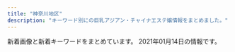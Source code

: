 ```yaml
---
title: "神奈川地区"
description: "キーワード別にの巨乳アジアン・チャイナエステ嬢情報をまとめました。"
---
```


新着画像と新着キーワードをまとめています。
2021年01月14日の情報です。

<DmmAffiliateIns />
<KeywordTable
  shops={
    [
    {
        "img_links": [
            "http://civebt.xyz/uploads/201102/1-201102130FY09.png",
            "http://civebt.xyz/uploads/180620/1-1P62010193X63.jpg",
            "http://civebt.xyz/uploads/201103/1-201103091150648.jpg",
            "http://civebt.xyz/templets/default/picture/news.jpg",
            "http://civebt.xyz/uploads/201103/1-201103091122a3.jpg",
            "http://civebt.xyz/uploads/201103/1-201103143450506.jpg",
            "http://civebt.xyz/templets/default/picture/interior_t.jpg",
            "http://civebt.xyz/templets/default/picture/head.jpg",
            "http://civebt.xyz/uploads/201103/1-201103091136248.jpg",
            "http://civebt.xyz/uploads/201102/1-2011021306404K.png",
            "http://civebt.xyz/templets/default/picture/staff_t.jpg",
            "http://civebt.xyz/uploads/180620/1-1P62010154K00.png",
            "http://civebt.xyz/templets/default/picture/rec1.png"
        ],
        "name": "\u9b54\u6cd5\u306e\u5973\u738b",
        "keywords": {
            "E": 8,
            "G": 4
        },
        "url": "http://civebt.xyz/",
        "station": "\u6e58\u5357\u53f0\u99c5\u897f\u53e3"
    },
    {
        "name": "\u30e1\u30a4\u30c9",
        "station": "JR\u6771\u6238\u585a\u99c5\u6771\u53e3",
        "img_links": [
            "http://meido.est888.com/css/staff/staff004.jpg",
            "http://meido.est888.com/css/tel.png",
            "http://meido.est888.com/css/nav/nav-004.jpg",
            "http://meido.est888.com/css/nav/nav-005.jpg",
            "http://meido.est888.com/css/staff/staff007.jpg",
            "http://meido.est888.com/css/staff/staff001.jpg",
            "http://meido.est888.com/css/staff/staff005.jpg",
            "http://meido.est888.com/css/nav/nav-002.jpg",
            "http://meido.est888.com/css/top-left01.jpg",
            "http://meido.est888.com/css/staff/staff003.jpg",
            "http://meido.est888.com/css/top02.jpg",
            "http://meido.est888.com/css/nav/nav-001.jpg",
            "http://meido.est888.com/css/staff/staff0008.jpg",
            "http://meido.est888.com/css/top-left02.jpg",
            "http://meido.est888.com/css/staff/staff002.jpg",
            "http://meido.est888.com/css/nav/nav-003.jpg",
            "http://meido.est888.com/css/osusume25.jpg",
            "http://meido.est888.com/css/staff/staff0006.jpg",
            "http://meido.est888.com/css/nav/nav-006.jpg"
        ],
        "url": "http://meido.est888.com/",
        "keywords": {
            "E": 2,
            "D": 6,
            "92": 2,
            "87": 1,
            "89": 5
        }
    },
    {
        "station": "JR\u5e73\u585a\u99c5\u5317\u53e3",
        "url": "http://www.bestlove.iesjp.com/",
        "img_links": [
            "http://www.bestlove.iesjp.com/files/005.jpg",
            "http://www.bestlove.iesjp.com/files/001-02.jpg",
            "http://www.bestlove.iesjp.com/files/001-03.jpg",
            "http://www.bestlove.iesjp.com/files/002-03.jpg",
            "http://www.bestlove.iesjp.com/files/004.jpg",
            "http://www.bestlove.iesjp.com/files/002.jpg",
            "http://www.bestlove.iesjp.com/files/004-03.jpg",
            "http://www.bestlove.iesjp.com/images/mobile.jpg",
            "http://www.bestlove.iesjp.com/files/003-03.jpg",
            "http://www.bestlove.iesjp.com/files/002-02.jpg",
            "http://www.bestlove.iesjp.com/files/001.jpg",
            "http://www.bestlove.iesjp.com/images/line.png",
            "http://www.bestlove.iesjp.com/files/004-02.jpg",
            "http://www.bestlove.iesjp.com/files/005-02.jpg",
            "http://www.bestlove.iesjp.com/files/005-03.jpg",
            "http://www.bestlove.iesjp.com/files/003-02.jpg",
            "http://www.bestlove.iesjp.com/images/r3.jpg",
            "http://www.bestlove.iesjp.com/files/003.jpg"
        ],
        "name": "Best Love \uff5e\u30d9\u30b9\u30c8\u30e9\u30d6\uff5e",
        "keywords": {
            "87": 8,
            "D": 4,
            "85": 4,
            "C": 21
        }
    },
    {
        "url": "http://hiratsuka-est.com/",
        "img_links": [
            "http://hiratsuka-est.com/images/g2.jpg",
            "http://hiratsuka-est.com/images/g0.jpg",
            "http://hiratsuka-est.com/images/ll1.jpg",
            "http://hiratsuka-est.com/images/rr1.jpg",
            "http://hiratsuka-est.com/images/top.jpg",
            "http://hiratsuka-est.com/images/g1.jpg",
            "http://hiratsuka-est.com/images/r4.jpg",
            "http://hiratsuka-est.com/images/right.jpg",
            "http://hiratsuka-est.com/images/tel.jpg",
            "http://hiratsuka-est.com/images/new1.jpg",
            "http://hiratsuka-est.com/images/r3.jpg",
            "http://hiratsuka-est.com/images/r8.jpg",
            "http://hiratsuka-est.com/images/g7.jpg",
            "http://hiratsuka-est.com/images/banna1.jpg",
            "http://hiratsuka-est.com/images/zi-link.png",
            "http://hiratsuka-est.com/images/r6.jpg",
            "http://hiratsuka-est.com/images/banna2.jpg",
            "http://hiratsuka-est.com/images/left.jpg",
            "http://hiratsuka-est.com/images/chc.jpg",
            "http://hiratsuka-est.com/images/mi.jpg",
            "http://hiratsuka-est.com/images/zi-staff.png",
            "http://hiratsuka-est.com/images/tiao2.jpg",
            "http://hiratsuka-est.com/images/g3.jpg",
            "http://hiratsuka-est.com/images/r5.jpg",
            "http://hiratsuka-est.com/images/banna.jpg",
            "http://hiratsuka-est.com/images/zi-faq.png",
            "http://hiratsuka-est.com/images/r1.jpg",
            "http://hiratsuka-est.com/images/g4.jpg",
            "http://hiratsuka-est.com/images/r7.jpg",
            "http://hiratsuka-est.com/images/r9.jpg"
        ],
        "keywords": {},
        "name": "\u3055\u308f\u3084\u304b",
        "station": "JR\u5e73\u585a\u99c5\u5317\u53e3"
    },
    {
        "keywords": {
            "E": 3,
            "86": 5,
            "D": 2
        },
        "url": "http://massage-relax.tokyo/",
        "station": "\u4e0a\u6c38\u8c37\u99c5",
        "name": "\u7f8e\u5eb5 -\u30d3\u30a2\u30f3-",
        "img_links": [
            "http://massage-relax.tokyo/images/nav-006.png",
            "http://massage-relax.tokyo/images/cg04.jpg",
            "http://massage-relax.tokyo/images/tel.png",
            "http://massage-relax.tokyo/images/nav-005.png",
            "http://massage-relax.tokyo/images/nav-002.png",
            "http://massage-relax.tokyo/images/nav-004.png",
            "http://massage-relax.tokyo/images/cg03.jpg",
            "http://massage-relax.tokyo/images/nav-003.png",
            "http://massage-relax.tokyo/images/no.png",
            "http://massage-relax.tokyo/images/cg05.jpg",
            "http://massage-relax.tokyo/images/nav-001.png",
            "http://massage-relax.tokyo/images/cg01.jpg",
            "http://massage-relax.tokyo/images/top001.png",
            "http://massage-relax.tokyo/images/cg02.jpg"
        ]
    },
    {
        "keywords": {
            "D": 32,
            "C": 8,
            "F": 8,
            "E": 20
        },
        "station": "JR\u5c0f\u7530\u539f\u99c5\u897f\u53e3",
        "url": "http://onlyone-relax.xyz/",
        "name": "\u30ad\u30e5\u30fc\u30c8",
        "img_links": [
            "http://onlyone-relax.xyz/images/cg03.jpg",
            "http://onlyone-relax.xyz/images/cg08.jpg",
            "http://onlyone-relax.xyz/images/cg01.jpg",
            "http://onlyone-relax.xyz/images/cg02.jpg",
            "http://onlyone-relax.xyz/images/cg07.jpg",
            "http://onlyone-relax.xyz/images/1.jpg",
            "http://onlyone-relax.xyz/images/cg09.jpg",
            "http://onlyone-relax.xyz/images/cg06.jpg",
            "http://onlyone-relax.xyz/images/top.png",
            "http://onlyone-relax.xyz/images/2.jpg",
            "http://onlyone-relax.xyz/images/spacer300x450.png",
            "http://onlyone-relax.xyz/images/top2.png",
            "http://onlyone-relax.xyz/images/cg05.jpg",
            "http://onlyone-relax.xyz/images/4.jpg",
            "http://onlyone-relax.xyz/images/qr.jpg"
        ]
    },
    {
        "url": "http://www.airi-est.xyz/",
        "station": "JR\u5c0f\u7530\u539f\u99c5\u6771\u53e3",
        "name": "\u5922\u90fd\u7f8e",
        "img_links": [
            "http://www.airi-est.xyz/images/room1.jpg",
            "http://www.airi-est.xyz/images/return.png",
            "http://www.airi-est.xyz/images/room3.jpg",
            "http://www.airi-est.xyz/girl/9.jpg",
            "http://www.airi-est.xyz/images/icon_call.png",
            "http://www.airi-est.xyz/girl/1.jpg",
            "http://www.airi-est.xyz/images/qr.jpg",
            "http://www.airi-est.xyz/images/tel.png",
            "http://www.airi-est.xyz/images/rec-top.jpg",
            "http://www.airi-est.xyz/girl/6.jpg",
            "http://www.airi-est.xyz/images/sub_pickup.png",
            "http://www.airi-est.xyz/images/room2.jpg",
            "http://www.airi-est.xyz/images/sub_staff.png",
            "http://www.airi-est.xyz/images/room4.jpg",
            "http://www.airi-est.xyz/images/info.jpg",
            "http://www.airi-est.xyz/images/sub_news.png",
            "http://www.airi-est.xyz/images/clear_line.png"
        ],
        "keywords": {
            "C": 10
        }
    },
    {
        "keywords": {
            "C": 11
        },
        "name": "\u798f\u7e01",
        "url": "http://treat-rlx.com/",
        "img_links": [
            "http://treat-rlx.com/staff/mika/01mb.jpg",
            "http://treat-rlx.com/pic/head.jpg",
            "http://treat-rlx.com/img/ttl_rec.png",
            "http://treat-rlx.com/img/att.png",
            "http://treat-rlx.com/pic/topimg4.png",
            "http://treat-rlx.com/pic/topimg5.png",
            "http://treat-rlx.com/pic/topimg1.png",
            "http://treat-rlx.com/pic/topimg2.png",
            "http://treat-rlx.com/img/ttl_staff.jpg",
            "http://treat-rlx.com/i/files/homeimg.jpg",
            "http://treat-rlx.com/staff/aya/01.jpg",
            "http://treat-rlx.com/staff/mika/01.jpg",
            "http://treat-rlx.com/img/ttl_mobile.png",
            "http://treat-rlx.com/pic/topimg3.png",
            "http://treat-rlx.com/staff/aya/01mb.jpg"
        ],
        "station": "\u5584\u884c\u99c5\u6771\u53e3"
    },
    {
        "img_links": [
            "http://oppama.iest.info/photos/sites/10/2018/07/2018073109281759.jpg",
            "http://oppama.iest.info/images/s_news2.png",
            "http://oppama.iest.info/photos/sites/10/2018/05/2018053009323210.jpg",
            "http://oppama.iest.info/photos/sites/10/2018/05/2018053009323253.jpg",
            "http://oppama.iest.info/images/s_news.png",
            "http://oppama.iest.info/photos/sites/10/2018/07/2018073109281797.jpg",
            "http://oppama.iest.info/images/bj3.jpg",
            "http://oppama.iest.info/images/room4.jpg",
            "http://cdn.dino-es.com/images/logo/150x40DinoEs.png",
            "http://oppama.iest.info/images/room6.jpg",
            "http://cdn.dino-es.com/images/allpics/KL77e92f55838704c7de0a1eb6ca2a81a0/4ec1d6974658a8b101911755e5d05691.jpg",
            "http://oppama.iest.info/photos/sites/10/2018/05/2018053009323372.jpg",
            "http://cdn.dino-es.com/images/line.jpg",
            "http://oppama.iest.info/photos/sites/10/2018/07/2018073109281781.jpg",
            "http://oppama.iest.info/images/top.jpg",
            "http://oppama.iest.info/images/mobile.png",
            "http://oppama.iest.info/photos/sites/10/2018/07/2018073109281695.jpg",
            "http://oppama.iest.info/images/room5.jpg",
            "http://oppama.iest.info/images/s_pick.png",
            "http://oppama.iest.info/images/s_staff.jpg",
            "http://oppama.iest.info/photos/sites/10/2018/07/2018073109281740.jpg",
            "http://oppama.iest.info/images/room3.jpg",
            "http://oppama.iest.info/images/l1.jpg",
            "http://oppama.iest.info/images/room2.jpg",
            "http://oppama.iest.info/photos/sites/10/2018/05/2018053009323272.jpg",
            "http://oppama.iest.info/images/room1.jpg"
        ],
        "url": "http://oppama.iest.info/",
        "keywords": {
            "85": 3,
            "C": 3,
            "D": 15,
            "87": 3,
            "86": 12
        },
        "name": "\u8ffd\u6d5c\u30de\u30c3\u30b5\u30fc\u30b8",
        "station": "\u8ffd\u6d5c\u99c5"
    },
    {
        "keywords": {
            "85": 4,
            "E": 8,
            "88": 1,
            "87": 7,
            "86": 7,
            "D": 8,
            "C": 3
        },
        "img_links": [
            "http://www.relax-fairyark.info/img/sta229.jpg",
            "http://www.relax-fairyark.info/img/sta227.jpg",
            "http://www.relax-fairyark.info/img/st238.jpg",
            "http://www.relax-fairyark.info/img/sta234.jpg",
            "http://www.relax-fairyark.info/img/sta223.jpg",
            "http://www.relax-fairyark.info/img/st237.jpg",
            "http://www.relax-fairyark.info/img/botton.jpg",
            "http://www.relax-fairyark.info/img/sta247.jpg",
            "http://www.relax-fairyark.info/img/vlt.png",
            "http://www.relax-fairyark.info/img/st234.jpg",
            "http://www.relax-fairyark.info/img/st246.jpg",
            "http://www.relax-fairyark.info/img/nos.jpg",
            "http://www.relax-fairyark.info/img/st1.jpg",
            "http://www.relax-fairyark.info/img/sta245.jpg",
            "http://www.relax-fairyark.info/img/body2.jpg",
            "http://www.relax-fairyark.info/img/st220.jpg",
            "http://www.relax-fairyark.info/img/st206.jpg",
            "http://www.relax-fairyark.info/img/st235.jpg",
            "http://www.relax-fairyark.info/img/sta238.jpg",
            "http://www.relax-fairyark.info/img/st213.jpg",
            "http://www.relax-fairyark.info/img/sta150.jpg",
            "http://www.relax-fairyark.info/img/st224.jpg",
            "http://www.relax-fairyark.info/img/st241.jpg",
            "http://www.relax-fairyark.info/img/st227.jpg",
            "http://www.relax-fairyark.info/img/head.jpg",
            "http://www.relax-fairyark.info/img/st247.jpg",
            "http://www.relax-fairyark.info/img/tel.png",
            "http://www.relax-fairyark.info/img/sta246.jpg",
            "http://www.relax-fairyark.info/img/st240.jpg",
            "http://www.relax-fairyark.info/img/sta235.jpg",
            "http://www.relax-fairyark.info/img/sta248.jpg",
            "http://www.relax-fairyark.info/img/sta220.jpg",
            "http://www.relax-fairyark.info/img/footbotton.png",
            "http://www.relax-fairyark.info/img/st245.jpg",
            "http://www.relax-fairyark.info/img/st248.jpg",
            "http://www.relax-fairyark.info/img/st150.jpg",
            "http://www.relax-fairyark.info/img/st223.jpg",
            "http://www.relax-fairyark.info/img/sta213.jpg",
            "http://www.relax-fairyark.info/img/st229.jpg"
        ],
        "url": "http://www.relax-fairyark.info/",
        "station": "JR\u85e4\u6ca2\u99c5\u5357\u53e3",
        "name": "Fairy Ark"
    },
    {
        "keywords": {
            "87": 1,
            "D": 4,
            "E": 1,
            "85": 1,
            "86": 3
        },
        "station": "JR\u6771\u6238\u585a\u99c5\u6771\u53e3",
        "url": "http://esbest.info/",
        "img_links": [
            "http://esbest.info/staffPhoto/b20200526161929.jpg",
            "http://esbest.info/staffPhoto/b20200111165529.jpg",
            "http://esbest.info/images/store/02.jpg",
            "http://esbest.info/images/store/03.jpg",
            "http://esbest.info/staffPhoto/b20200205123504.jpg",
            "http://esbest.info/staffPhoto/s20200526161929.jpg",
            "http://esbest.info/staffPhoto/s20200205123504.jpg",
            "http://esbest.info/staffPhoto/s20200109133117.jpg",
            "http://esbest.info/images/store/01.jpg",
            "http://esbest.info/staffPhoto/b20200519140451.jpg",
            "http://esbest.info/staffPhoto/b20200109133117.jpg",
            "http://esbest.info/images/store/04.jpg",
            "http://esbest.info/images/mobile.jpg",
            "http://esbest.info/js/sliderLine/slide_next.png",
            "http://esbest.info/js/sliderLine/slide_prev.png",
            "http://esbest.info/staffPhoto/s20200519140451.jpg",
            "http://esbest.info/uploadfiles/images/campaignEsbestInfo1.jpg",
            "http://esbest.info/images/returnBtn.png",
            "http://esbest.info/staffPhoto/s20200111165529.jpg"
        ],
        "name": "\u30df\u30e9\u30dc\u30eb"
    },
    {
        "img_links": [
            "http://oil.abnavi.info/images/s_news.jpg",
            "http://oil.abnavi.info/images/room2.jpg",
            "http://oil.abnavi.info/photos/sites/44/2020/10/2020101108503412.jpg",
            "http://oil.abnavi.info/images/room1.jpg",
            "http://oil.abnavi.info/images/bj3.jpg",
            "http://oil.abnavi.info/photos/sites/44/2020/11/2020112910045926.jpg",
            "http://oil.abnavi.info/images/s_staff.jpg",
            "http://oil.abnavi.info/images/new.jpg",
            "http://oil.abnavi.info/images/hua.jpg",
            "http://oil.abnavi.info/images/room3.jpg",
            "http://oil.abnavi.info/images/room4.jpg",
            "http://oil.abnavi.info/images/s_link.jpg",
            "http://oil.abnavi.info/photos/sites/44/2020/10/2020101108503429.jpg",
            "http://oil.abnavi.info/images/bj1.jpg",
            "http://oil.abnavi.info/images/top.png"
        ],
        "keywords": {
            "D": 8,
            "86": 8,
            "C": 15,
            "83": 4
        },
        "name": "\u30a2\u30ed\u30a8",
        "url": "http://oil.abnavi.info/",
        "station": "\u9db4\u5dfb\u6e29\u6cc9\u99c5\u5317\u53e3"
    },
    {
        "name": "\u5143\u6c17\u30e2\u30ea\u30e2\u30ea",
        "url": "http://www.genkimori.esjp.info/",
        "img_links": [
            "http://www.genkimori.esjp.info/img/tel.png",
            "http://www.genkimori.esjp.info/img/nav-002.png",
            "http://www.genkimori.esjp.info/img/nav-001.png",
            "http://www.genkimori.esjp.info/img/nav-005.png",
            "http://www.genkimori.esjp.info/img/top01.png",
            "http://www.genkimori.esjp.info/files/004.jpg",
            "http://www.genkimori.esjp.info/img/stt.jpg",
            "http://www.genkimori.esjp.info/img/nav-004.png",
            "http://www.genkimori.esjp.info/img/nav-006.png",
            "http://www.genkimori.esjp.info/img/stb.jpg",
            "http://www.genkimori.esjp.info/img/nav-003.png",
            "http://www.genkimori.esjp.info/files/006.jpg",
            "http://www.genkimori.esjp.info/files/007.jpg",
            "http://www.genkimori.esjp.info/files/002.jpg",
            "http://www.genkimori.esjp.info/files/003.jpg",
            "http://www.genkimori.esjp.info/files/001.jpg"
        ],
        "station": "JR\u6238\u585a\u99c5",
        "keywords": {
            "C": 1,
            "D": 5,
            "87": 4,
            "86": 2
        }
    },
    {
        "station": "JR\u5e73\u585a\u99c5\u5317\u53e3",
        "img_links": [
            "http://www.huyo.work/images/4.jpg",
            "http://www.huyo.work/images/2.jpg",
            "http://www.huyo.work/img/hana1.jpg",
            "http://www.huyo.work/images/news.jpg",
            "http://www.huyo.work/images/staff_t.jpg",
            "http://www.huyo.work/images/3.jpg",
            "http://www.huyo.work/images/line.png",
            "http://www.huyo.work/images/head.jpg",
            "http://www.huyo.work/images/1.jpg",
            "http://www.huyo.work/images/sys1.jpg",
            "http://www.huyo.work/img/mimi1.jpg",
            "http://www.huyo.work/images/int2.jpg",
            "http://www.huyo.work/img/sora1.jpg",
            "http://www.huyo.work/images/int1.jpg",
            "http://www.huyo.work/images/sys2.jpg",
            "http://www.huyo.work/images/mobile.jpg",
            "http://www.huyo.work/images/interior_t.jpg",
            "http://www.huyo.work/images/5.jpg",
            "http://www.huyo.work/images/info.jpg",
            "http://www.huyo.work/img/nana1.jpg",
            "http://www.huyo.work/img/riri1.jpg"
        ],
        "name": "\u3075\u3088\u3046",
        "url": "http://www.huyo.work/",
        "keywords": {}
    },
    {
        "url": "http://pretty-esthe.com/",
        "name": "\u840c\u3048",
        "img_links": [
            "http://pretty-esthe.com/images/cg10.jpg",
            "http://pretty-esthe.com/images/r4.jpg",
            "http://pretty-esthe.com/images/evetop.png",
            "http://pretty-esthe.com/images/cg09.jpg",
            "http://pretty-esthe.com/images/cg07.jpg",
            "http://pretty-esthe.com/images/staff_s.png",
            "http://pretty-esthe.com/images/cg06.jpg",
            "http://pretty-esthe.com/images/top.png",
            "http://pretty-esthe.com/images/r1.jpg",
            "http://pretty-esthe.com/images/r2.jpg",
            "http://pretty-esthe.com/images/news.png",
            "http://pretty-esthe.com/images/r3.jpg"
        ],
        "keywords": {
            "86": 12,
            "D": 9,
            "E": 3
        },
        "station": "JR\u6238\u585a\u99c5\u6771\u53e3"
    },
    {
        "keywords": {},
        "url": "http://sui-en.work/",
        "img_links": [
            "http://sui-en.work/images/int1.png",
            "http://sui-en.work/img/kaori1.jpg",
            "http://sui-en.work/images/3.png",
            "http://sui-en.work/img/hana1.jpg",
            "http://sui-en.work/images/interior_t.png",
            "http://sui-en.work/images/mobile.jpg",
            "http://sui-en.work/img/yuki1.jpg",
            "http://sui-en.work/images/sys1.jpg",
            "http://sui-en.work/images/news.jpg",
            "http://sui-en.work/images/int3.png",
            "http://sui-en.work/images/ta.jpg",
            "http://sui-en.work/images/1.png",
            "http://sui-en.work/images/sys3.png",
            "http://sui-en.work/images/tr.jpg",
            "http://sui-en.work/images/2.png",
            "http://sui-en.work/images/staff_t.png",
            "http://sui-en.work/images/info.jpg",
            "http://sui-en.work/images/4.png",
            "http://sui-en.work/images/b2.jpg",
            "http://sui-en.work/img/sena1.jpg",
            "http://sui-en.work/images/int2.png",
            "http://sui-en.work/images/head.jpg",
            "http://sui-en.work/images/sys2.jpg",
            "http://sui-en.work/images/b1.jpg"
        ],
        "name": "\u968f\u7e01",
        "station": "JR\u5e73\u585a\u99c5\u5317\u53e3"
    },
    {
        "img_links": [
            "http://o-jp.com/tsubaki/images/photo01.jpg",
            "http://o-jp.com/tsubaki/images/t_discount.jpg",
            "http://o-jp.com/tsubaki/images/photo04.jpg",
            "http://o-jp.com/tsubaki/images/t_mobile.jpg",
            "http://o-jp.com/tsubaki/images/mimi1.jpg",
            "http://o-jp.com/tsubaki/images/photo02.jpg",
            "http://o-jp.com/tsubaki/images/photo03.jpg",
            "http://o-jp.com/tsubaki/images/index_enter.jpg"
        ],
        "keywords": {
            "C": 6
        },
        "url": "http://o-jp.com/tsubaki/",
        "station": "JR\u5e73\u585a\u99c5\u897f\u53e3",
        "name": "\u693f"
    },
    {
        "url": "http://www.hamabei.com/",
        "station": "JR\u8305\u30f6\u5d0e\u99c5\u5357\u53e3",
        "name": "\u6d5c\u8fba\u306e\u604b",
        "keywords": {},
        "img_links": [
            "http://www.hamabei.com/images/nana1.jpg",
            "http://www.hamabei.com/images/miki1.jpg",
            "http://www.hamabei.com/images/buttona_04.jpg",
            "http://www.hamabei.com/images/buttona_06.jpg",
            "http://www.hamabei.com/images/giral015.jpg",
            "http://www.hamabei.com/images/buttona_08.jpg",
            "http://www.hamabei.com/images/giral007.jpg",
            "http://www.hamabei.com/images/giral014.jpg",
            "http://www.hamabei.com/images/giral009.jpg",
            "http://www.hamabei.com/images/kaori1.jpg",
            "http://www.hamabei.com/images/buttona_05.jpg",
            "http://www.hamabei.com/images/qr.jpg",
            "http://www.hamabei.com/images/yuka1.jpg",
            "http://www.hamabei.com/images/buttona_07.jpg",
            "http://www.hamabei.com/images/buttona_03.jpg",
            "http://www.hamabei.com/images/giral012.jpg"
        ]
    },
    {
        "keywords": {
            "C": 10
        },
        "station": "JR\u6771\u6238\u585a\u99c5\u6771\u53e3",
        "name": "\u685c",
        "url": "http://www.sakura.iesjp.com/",
        "img_links": [
            "http://www.sakura.iesjp.com/files/001.jpg",
            "http://www.sakura.iesjp.com/common/img/top_img001.png",
            "http://www.sakura.iesjp.com/files/003.jpg",
            "http://www.sakura.iesjp.com/common/img/image03.jpg",
            "http://www.sakura.iesjp.com/photo_news/upimg/313785ffe4a7eeea1b_0.jpg",
            "http://www.sakura.iesjp.com/files/006.jpg",
            "http://www.sakura.iesjp.com/files/005.jpg",
            "http://www.sakura.iesjp.com/files/002.jpg",
            "http://www.sakura.iesjp.com/common/img/image02.jpg",
            "http://www.sakura.iesjp.com/common/img/tel2.png",
            "http://www.sakura.iesjp.com/files/008.jpg",
            "http://www.sakura.iesjp.com/files/007.jpg",
            "http://www.sakura.iesjp.com/common/img/image01.jpg"
        ]
    },
    {
        "keywords": {
            "86": 3,
            "D": 3
        },
        "img_links": [
            "http://karen.ies.fun/images/amore.jpg",
            "http://karen.ies.fun/images/top.jpg",
            "http://karen.ies.fun/photos/sites/12/2019/04/2019042908245397.jpg",
            "http://karen.ies.fun/images/1.jpg",
            "http://karen.ies.fun/images/info2.jpg",
            "http://karen.ies.fun/images/room2.jpg",
            "http://karen.ies.fun/images/room3.jpg",
            "http://karen.ies.fun/images/room4.jpg",
            "http://karen.ies.fun/images/s_staff.jpg",
            "http://karen.ies.fun/photos/sites/12/2018/10/2018100413085114.jpg",
            "http://karen.ies.fun/images/mobile.jpg",
            "http://karen.ies.fun/images/room1.jpg",
            "http://karen.ies.fun/images/s_link.jpg",
            "http://karen.ies.fun/photos/sites/12/2018/10/2018100413085055.jpg",
            "http://karen.ies.fun/images/bj3.jpg",
            "http://karen.ies.fun/images/bj1.jpg",
            "http://karen.ies.fun/images/s_info.jpg"
        ],
        "station": "JR\u8305\u30f6\u5d0e\u99c5\u5317\u53e3",
        "url": "http://karen.ies.fun/",
        "name": "\u83ef\u84ee"
    },
    {
        "keywords": {},
        "url": "http://lavender-est.xyz/",
        "station": "JR\u85e4\u6ca2\u99c5\u5357\u53e3",
        "name": "\u30e9\u30d9\u30f3\u30c0\u30fc",
        "img_links": [
            "http://lavender-est.xyz/girl/5_2.jpg",
            "http://lavender-est.xyz/girl/10_1.jpg",
            "http://lavender-est.xyz/images/room/r1.jpg",
            "http://lavender-est.xyz/girl/3_1.jpg",
            "http://lavender-est.xyz/girl/5_1.jpg",
            "http://lavender-est.xyz/girl/11_2.jpg",
            "http://lavender-est.xyz/girl/5.jpg",
            "http://lavender-est.xyz/girl/8.jpg",
            "http://lavender-est.xyz/images/mobile.png",
            "http://lavender-est.xyz/girl/8_1.jpg",
            "http://lavender-est.xyz/images/room/r2.jpg",
            "http://lavender-est.xyz/girl/15.jpg",
            "http://lavender-est.xyz/images/room/r3.jpg",
            "http://lavender-est.xyz/girl/11.jpg",
            "http://lavender-est.xyz/images/twitter.jpg",
            "http://lavender-est.xyz/girl/14_1.jpg",
            "http://lavender-est.xyz/girl/11_1.jpg",
            "http://lavender-est.xyz/girl/2.jpg",
            "http://lavender-est.xyz/girl/15_1.jpg",
            "http://lavender-est.xyz/girl/7_2.jpg",
            "http://lavender-est.xyz/girl/10.jpg",
            "http://lavender-est.xyz/images/room/r4.jpg",
            "http://lavender-est.xyz/images/bar_staff.jpg",
            "http://lavender-est.xyz/girl/4.jpg",
            "http://lavender-est.xyz/images/tel.png",
            "http://lavender-est.xyz/girl/7_1.jpg",
            "http://lavender-est.xyz/girl/7.jpg",
            "http://lavender-est.xyz/girl/2_1.jpg",
            "http://lavender-est.xyz/girl/4_1.jpg",
            "http://lavender-est.xyz/girl/14_2.jpg",
            "http://lavender-est.xyz/images/top01.jpg",
            "http://lavender-est.xyz/images/lr_02.jpg",
            "http://lavender-est.xyz/i/girl/4.jpg",
            "http://lavender-est.xyz/images/pro_girl_line.jpg",
            "http://lavender-est.xyz/girl/3.jpg",
            "http://lavender-est.xyz/girl/14.jpg"
        ]
    },
    {
        "station": "JR\u85e4\u6ca2\u99c5\u5357\u53e3",
        "name": "\u85ab",
        "url": "http://f-kaori.work/",
        "img_links": [
            "http://f-kaori.work/sp/images/newsb.png",
            "http://f-kaori.work/sp/images/6.jpg",
            "http://f-kaori.work/sp/images/5.jpg",
            "http://f-kaori.work/images/int2.png",
            "http://f-kaori.work/sp/images/int1.png",
            "http://f-kaori.work/images/5.jpg",
            "http://f-kaori.work/images/sisu_t.jpg",
            "http://f-kaori.work/sp/images/3.jpg",
            "http://f-kaori.work/images/2.jpg",
            "http://f-kaori.work/images/rec2.jpg",
            "http://f-kaori.work/images/concept.png",
            "http://f-kaori.work/images/line.png",
            "http://f-kaori.work/img/sasa1.jpg",
            "http://f-kaori.work/img/yumi1.jpg",
            "http://f-kaori.work/images/head.jpg",
            "http://f-kaori.work/sp/images/staff_t.jpg",
            "http://f-kaori.work/sp/images/sys.png",
            "http://f-kaori.work/images/sisu.png",
            "http://f-kaori.work/sp/images/2.jpg",
            "http://f-kaori.work/images/int1.png",
            "http://f-kaori.work/images/3.jpg",
            "http://f-kaori.work/sp/images/tel.jpg",
            "http://f-kaori.work/sp/img/yumi1.jpg",
            "http://f-kaori.work/sp/img/sin1.jpg",
            "http://f-kaori.work/sp/images/topgirl.png",
            "http://f-kaori.work/sp/images/int2.png",
            "http://f-kaori.work/images/1.jpg",
            "http://f-kaori.work/sp/images/interior_t.jpg",
            "http://f-kaori.work/images/mobile.jpg",
            "http://f-kaori.work/sp/images/rec2.jpg",
            "http://f-kaori.work/images/staff_t.jpg",
            "http://f-kaori.work/sp/menu/interior.jpg",
            "http://f-kaori.work/sp/images/rec1.png",
            "http://f-kaori.work/sp/images/news.png",
            "http://f-kaori.work/sp/images/pc.jpg",
            "http://f-kaori.work/img/sin1.jpg",
            "http://f-kaori.work/images/interior_t.jpg",
            "http://f-kaori.work/sp/images/head.jpg",
            "http://f-kaori.work/images/sys.png",
            "http://f-kaori.work/sp/images/sisu_t.png",
            "http://f-kaori.work/sp/menu/top.jpg",
            "http://f-kaori.work/sp/images/footer.png",
            "http://f-kaori.work/img/aya1.jpg",
            "http://f-kaori.work/sp/images/sisu.jpg",
            "http://f-kaori.work/images/news.png",
            "http://f-kaori.work/sp/images/1.jpg",
            "http://f-kaori.work/sp/img/rina1.jpg",
            "http://f-kaori.work/img/rina1.jpg",
            "http://f-kaori.work/sp/images/rec3.png",
            "http://f-kaori.work/sp/menu/staff.jpg",
            "http://f-kaori.work/images/rec1.png",
            "http://f-kaori.work/sp/img/aya1.jpg",
            "http://f-kaori.work/sp/img/sasa1.jpg",
            "http://f-kaori.work/images/6.jpg",
            "http://f-kaori.work/images/sm.jpg",
            "http://f-kaori.work/sp/images/top.jpg"
        ],
        "keywords": {}
    },
    {
        "keywords": {},
        "station": "JR\u85e4\u6ca2\u99c5\u5357\u53e3",
        "name": "\u30d0\u30e9\u5712",
        "img_links": [
            "http://baraen.xyz/images/room2.jpg",
            "http://baraen.xyz/images/mafaxine_d.jpg",
            "http://baraen.xyz/images/room1.jpg",
            "http://baraen.xyz/images/maga.jpg",
            "http://baraen.xyz/images/g2.jpg",
            "http://baraen.xyz/images/g4.jpg",
            "http://baraen.xyz/images/miki2.jpg",
            "http://baraen.xyz/images/g0.jpg",
            "http://baraen.xyz/images/g3.jpg",
            "http://baraen.xyz/images/mafaxine_j.jpg",
            "http://baraen.xyz/images/g1.jpg",
            "http://baraen.xyz/images/mobile.jpg",
            "http://baraen.xyz/images/miki1.jpg",
            "http://baraen.xyz/images/room4.jpg",
            "http://baraen.xyz/images/kanban.jpg",
            "http://baraen.xyz/images/room6.jpg",
            "http://baraen.xyz/images/g6.jpg"
        ],
        "url": "http://baraen.xyz/"
    },
    {
        "url": "http://es-hanabi.xyz/",
        "keywords": {
            "C": 7
        },
        "station": "JR\u5e73\u585a\u99c5\u897f\u53e3",
        "name": "\u30cf\u30ca\u30d3",
        "img_links": [
            "http://es-hanabi.xyz/images/r6.jpg",
            "http://es-hanabi.xyz/images/new1.jpg",
            "http://es-hanabi.xyz/images/top.jpg",
            "http://es-hanabi.xyz/images/g6.jpg",
            "http://es-hanabi.xyz/images/mobile.png",
            "http://es-hanabi.xyz/images/r8.jpg",
            "http://es-hanabi.xyz/images/r2.jpg",
            "http://es-hanabi.xyz/images/g3.jpg",
            "http://es-hanabi.xyz/images/g0.jpg",
            "http://es-hanabi.xyz/images/r1.jpg",
            "http://es-hanabi.xyz/images/r5.jpg",
            "http://es-hanabi.xyz/images/r7.jpg",
            "http://es-hanabi.xyz/images/g2.jpg",
            "http://es-hanabi.xyz/images/zi_staff.png",
            "http://es-hanabi.xyz/images/g5.jpg",
            "http://es-hanabi.xyz/images/mika.jpg",
            "http://es-hanabi.xyz/images/g1.jpg",
            "http://es-hanabi.xyz/images/g4.jpg"
        ]
    },
    {
        "url": "http://yacho.est-u.com/",
        "img_links": [
            "http://yacho.est-u.com/images/index_14.jpg",
            "http://yacho.est-u.com/images/index_03.jpg",
            "http://yacho.est-u.com/images/k2.jpg",
            "http://yacho.est-u.com/images/4.jpg",
            "http://yacho.est-u.com/images/index_17.jpg",
            "http://yacho.est-u.com/images/1.jpg",
            "http://yacho.est-u.com/images/index_15.jpg",
            "http://yacho.est-u.com/images/index_07.jpg",
            "http://yacho.est-u.com/images/index_10.jpg",
            "http://yacho.est-u.com/images/3.jpg",
            "http://yacho.est-u.com/images/index_12.jpg",
            "http://yacho.est-u.com/images/index_05.jpg",
            "http://yacho.est-u.com/images/staff_01.jpg",
            "http://yacho.est-u.com/images/index_02.jpg",
            "http://yacho.est-u.com/images/k1.jpg",
            "http://yacho.est-u.com/images/index_04.jpg",
            "http://yacho.est-u.com/images/index_06.jpg",
            "http://yacho.est-u.com/images/5.jpg",
            "http://yacho.est-u.com/images/index_01.jpg",
            "http://yacho.est-u.com/images/2.jpg",
            "http://yacho.est-u.com/images/staff_03.jpg",
            "http://yacho.est-u.com/images/6.jpg"
        ],
        "station": "JR\u85e4\u6ca2\u99c5\u5357\u53e3",
        "name": "\u591c\u8776",
        "keywords": {}
    },
    {
        "keywords": {
            "85": 1,
            "87": 1,
            "D": 3,
            "E": 2,
            "86": 3
        },
        "url": "http://esthe-massage.pw/",
        "img_links": [
            "http://esthe-massage.pw/img/cg03.jpg",
            "http://esthe-massage.pw/img/m2.jpg",
            "http://esthe-massage.pw/img/no.png",
            "http://esthe-massage.pw/img/cg01.jpg",
            "http://esthe-massage.pw/img/m3.jpg",
            "http://esthe-massage.pw/img/cg02.jpg",
            "http://esthe-massage.pw/img/stan.png",
            "http://esthe-massage.pw/img/m60.jpg",
            "http://esthe-massage.pw/img/m1.jpg",
            "http://esthe-massage.pw/img/top.jpg",
            "http://esthe-massage.pw/img/m4.jpg",
            "http://esthe-massage.pw/img/noo.png",
            "http://esthe-massage.pw/img/cg04.jpg",
            "http://esthe-massage.pw/img/m20.jpg",
            "http://esthe-massage.pw/img/m30.jpg",
            "http://esthe-massage.pw/img/m6.jpg",
            "http://esthe-massage.pw/img/fla.jpg",
            "http://esthe-massage.pw/img/m5.jpg",
            "http://esthe-massage.pw/img/m10.jpg",
            "http://esthe-massage.pw/img/cg05.jpg"
        ],
        "station": "JR\u5e73\u585a\u99c5",
        "name": "\u6843\u9999"
    },
    {
        "name": "\u6e58\u5357\u604b",
        "station": "\u6e58\u5357\u53f0\u99c5\u897f\u53e3",
        "img_links": [
            "http://izumi.ests.jp/images/room4.jpg",
            "http://izumi.ests.jp/images/service1.jpg",
            "http://izumi.ests.jp/images/mobile.jpg",
            "http://izumi.ests.jp/photos/sites/54/2019/10/2019100205592997.jpg",
            "http://izumi.ests.jp/images/service2.jpg",
            "http://izumi.ests.jp/images/s_news.jpg",
            "http://izumi.ests.jp/images/room1.jpg",
            "http://izumi.ests.jp/images/top.jpg",
            "http://izumi.ests.jp/photos/sites/54/2020/09/2020092004565418.jpg",
            "http://izumi.ests.jp/images/room3.jpg",
            "http://izumi.ests.jp/images/s3.jpg",
            "http://izumi.ests.jp/photos/sites/54/2019/10/2019100205593058.jpg",
            "http://izumi.ests.jp/photos/sites/54/2020/07/2020070605483923.jpg",
            "http://izumi.ests.jp/images/s1.jpg",
            "http://izumi.ests.jp/images/service3.jpg",
            "http://izumi.ests.jp/photos/sites/54/2020/05/2020051209400132.jpg",
            "http://izumi.ests.jp/images/info2.jpg",
            "http://izumi.ests.jp/images/info.jpg",
            "http://izumi.ests.jp/photos/sites/54/2020/12/2020121307073529.jpg",
            "http://izumi.ests.jp/images/service4.jpg",
            "http://izumi.ests.jp/images/room2.jpg"
        ],
        "keywords": {
            "E": 7,
            "87": 7,
            "85": 28,
            "86": 7,
            "D": 35
        },
        "url": "http://izumi.ests.jp/"
    },
    {
        "url": "http://hana-tobira.xyz/",
        "img_links": [
            "http://hana-tobira.xyz/images/tite-i.png",
            "http://hana-tobira.xyz/images/tite-link.jpg",
            "http://hana-tobira.xyz/images/g5.jpg",
            "http://hana-tobira.xyz/images/g2.jpg",
            "http://hana-tobira.xyz/images/pickup_t.jpg",
            "http://hana-tobira.xyz/images/g6.jpg",
            "http://hana-tobira.xyz/images/g.jpg",
            "http://hana-tobira.xyz/images/tite-staff.jpg",
            "http://hana-tobira.xyz/images/mobile.jpg",
            "http://hana-tobira.xyz/images/end.png",
            "http://hana-tobira.xyz/images/g4.jpg",
            "http://hana-tobira.xyz/images/g7.jpg"
        ],
        "name": "\u82b1\u306e\u6249",
        "station": "JR\u85e4\u6ca2\u99c5\u5357\u53e3",
        "keywords": {
            "C": 13
        }
    },
    {
        "img_links": [
            "http://en.este88.com/images/info.png",
            "http://en.este88.com/images/koko1.jpg",
            "http://en.este88.com/gals/nana1.jpg",
            "http://en.este88.com/images/sayuqi1.jpg",
            "http://en.este88.com/i/images/info_15.jpg",
            "http://en.este88.com/gals/teina1.jpg",
            "http://en.este88.com/i/images/info_07.jpg",
            "http://en.este88.com/gals/koko1.jpg",
            "http://en.este88.com/gals/riri1.jpg",
            "http://en.este88.com/gals/asuka1.jpg",
            "http://en.este88.com/gals/momo1.jpg",
            "http://en.este88.com/gals/rena1.jpg",
            "http://en.este88.com/i/images/info_09.jpg",
            "http://en.este88.com/i/images/info_12.jpg",
            "http://en.este88.com/gals/yuki1.jpg"
        ],
        "keywords": {},
        "name": "\u7e01",
        "station": "JR\u85e4\u6ca2\u99c5\u5317\u53e3",
        "url": "http://en.este88.com/"
    },
    {
        "keywords": {},
        "station": "JR\u85e4\u6ca2\u99c5\u5357\u53e3",
        "name": "\u7652\u5fc3\u5712",
        "url": "http://yushinen.info/",
        "img_links": [
            "http://yushinen.info/images/nei-03.png",
            "http://yushinen.info/images/g4.jpg",
            "http://yushinen.info/images/g3.jpg",
            "http://yushinen.info/images/room4.jpg",
            "http://yushinen.info/images/room3.jpg",
            "http://yushinen.info/images/flw.png",
            "http://yushinen.info/images/g6.jpg",
            "http://yushinen.info/images/info.png",
            "http://yushinen.info/images/g5.jpg",
            "http://yushinen.info/images/room2.jpg",
            "http://yushinen.info/images/room1.jpg",
            "http://yushinen.info/images/g0.jpg",
            "http://yushinen.info/images/room6.jpg",
            "http://yushinen.info/images/g7.jpg",
            "http://yushinen.info/images/eri1.jpg",
            "http://yushinen.info/images/g1.jpg",
            "http://yushinen.info/images/ami1.jpg",
            "http://yushinen.info/images/nana1.jpg",
            "http://yushinen.info/images/top.jpg",
            "http://yushinen.info/images/miki1.jpg",
            "http://yushinen.info/images/saya1.jpg",
            "http://yushinen.info/images/mobile.png",
            "http://yushinen.info/images/g2.jpg",
            "http://yushinen.info/images/room5.jpg"
        ]
    },
    {
        "station": "JR\u85e4\u6ca2\u99c5\u5357\u53e3",
        "name": "\u6075",
        "keywords": {},
        "img_links": [
            "http://megumi-est.xyz/images/pickup_line.png",
            "http://megumi-est.xyz/images/roomimg/img1.png",
            "http://megumi-est.xyz/images/staff_bg.png",
            "http://megumi-est.xyz/images/roomimg/img4.png",
            "http://megumi-est.xyz/girl/8.jpg",
            "http://megumi-est.xyz/images/topbg.jpg",
            "http://megumi-est.xyz/girl/1.jpg",
            "http://megumi-est.xyz/girl/4.jpg",
            "http://megumi-est.xyz/girl/2.jpg",
            "http://megumi-est.xyz/girl/5.jpg",
            "http://megumi-est.xyz/images/mobile_bg.png",
            "http://megumi-est.xyz/images/roomimg/img3.png",
            "http://megumi-est.xyz/images/newsbg.png",
            "http://megumi-est.xyz/images/roomimg/img2.png"
        ],
        "url": "http://megumi-est.xyz/"
    },
    {
        "keywords": {
            "C": 7
        },
        "url": "http://www.imouto-esute2866.com/",
        "img_links": [
            "http://www.imouto-esute2866.com/images/013.jpg",
            "http://www.imouto-esute2866.com/flash/top-1.jpg",
            "http://www.imouto-esute2866.com/images/012.jpg"
        ],
        "station": "JR\u5e73\u585a\u99c5\u5317\u53e3",
        "name": "\u30ea\u30e9\u30af\u30bc\u30fc\u30b7\u30e7\u30f3\u59b9"
    },
    {
        "url": "http://biraku.est-u.com",
        "name": "\u7f8e\u697d",
        "img_links": [
            "http://biraku.est-u.com/images/indexb_08.png",
            "http://biraku.est-u.com/staff/4.jpg",
            "http://biraku.est-u.com/images/index_07.png",
            "http://biraku.est-u.com/staff/2.jpg",
            "http://biraku.est-u.com/staff/1.jpg",
            "http://biraku.est-u.com/images/index_05.png",
            "http://biraku.est-u.com/images/index_06.png",
            "http://biraku.est-u.com/images/index_10.png",
            "http://biraku.est-u.com/staff/3.jpg",
            "http://biraku.est-u.com/images/04.jpg",
            "http://biraku.est-u.com/images/03.jpg",
            "http://biraku.est-u.com/images/index_08.png",
            "http://biraku.est-u.com/images/06.jpg",
            "http://biraku.est-u.com/images/staff_08.png",
            "http://biraku.est-u.com/images/index2_07.png",
            "http://biraku.est-u.com/staff/5.jpg",
            "http://biraku.est-u.com/staff/6.jpg",
            "http://biraku.est-u.com/images/s3.jpg",
            "http://biraku.est-u.com/images/index_12.png",
            "http://biraku.est-u.com/images/index_04.png",
            "http://biraku.est-u.com/images/02.jpg",
            "http://biraku.est-u.com/images/01.jpg"
        ],
        "station": "\u65b0\u9017\u5b50\u99c5\u5317\u53e31",
        "keywords": {}
    },
    {
        "station": "JR\u5927\u8239\u99c5\u6771\u53e3",
        "name": "\u60a0\u697d",
        "url": "http://yu-raku.info/",
        "img_links": [
            "http://yu-raku.info/images/b-interior.jpg",
            "http://yu-raku.info/staff/s-nana1.jpg",
            "http://yu-raku.info/sp/images/bar-cam.png",
            "http://yu-raku.info/sp/images/b-tel.png",
            "http://yu-raku.info/staff/s-miki1.jpg",
            "http://yu-raku.info/sp/images/bar-cover.png",
            "http://yu-raku.info/images/c-top0.png",
            "http://yu-raku.info/staff/s-yuko1.jpg",
            "http://yu-raku.info/images/bar-therapist.png",
            "http://yu-raku.info/images/pic-interior.png",
            "http://yu-raku.info/staff/s-emi4.jpg",
            "http://yu-raku.info/staff/s-emi5.jpg",
            "http://yu-raku.info/staff/s-emi3.jpg",
            "http://yu-raku.info/staff/s-niri1.jpg",
            "http://yu-raku.info/images/bar-cover.png",
            "http://yu-raku.info/staff/s-kana1.jpg",
            "http://yu-raku.info/images/bar-cam.png",
            "http://yu-raku.info/images/bar-interior.png",
            "http://yu-raku.info/images/bar-info.png",
            "http://yu-raku.info/images/c-therapist0.png",
            "http://yu-raku.info/staff/s-sayuri1.jpg",
            "http://yu-raku.info/images/fotter.jpg"
        ],
        "keywords": {}
    },
    {
        "img_links": [
            "http://hoguraku.info/_src/22266487/navi_02.png",
            "http://hoguraku.info/_src/25168346/staff-2_20180823215120776.jpg",
            "http://hoguraku.info/_src/22266496/navi2_06.png",
            "http://hoguraku.info/_src/22294030/wechatimg175.jpg",
            "http://hoguraku.info/_src/22266488/navi2_02.png",
            "http://hoguraku.info/_src/22293610/pup.png",
            "http://hoguraku.info/staff-3.jpg",
            "http://hoguraku.info/_src/22266485/navi_01.png",
            "http://hoguraku.info/_src/22266493/navi_05.png",
            "http://hoguraku.info/_src/22294029/3_20180513213551306.jpg",
            "http://hoguraku.info/_src/22293820/wechatimg744.jpg",
            "http://hoguraku.info/_src/22294024/1_20180513213551260.jpg",
            "http://hoguraku.info/staff-4.jpg",
            "http://hoguraku.info/_src/22296697/pup.png",
            "http://hoguraku.info/_src/22293781/sign.png",
            "http://hoguraku.info/_src/22296695/pup.png",
            "http://hoguraku.info/staff-1.jpg",
            "http://hoguraku.info/_src/22266400/wechatimg94_20191205204136458.jpg",
            "http://hoguraku.info/_src/22294026/wechatimg239.jpg",
            "http://hoguraku.info/_src/22266491/navi_04.png",
            "http://hoguraku.info/_src/22266494/navi2_05.png",
            "http://hoguraku.info/_src/22266495/navi_06.png",
            "http://hoguraku.info/_src/22293865/sign.png",
            "http://hoguraku.info/_src/22266490/navi2_03.png",
            "http://hoguraku.info/_src/22266524/wechatimg96_20191205204603604.jpg",
            "http://hoguraku.info/_src/37673393/wechatimg98.jpg",
            "http://hoguraku.info/_src/22294025/1_20180513213551260.jpg",
            "http://hoguraku.info/_src/22293601/newspinkup.png",
            "http://hoguraku.info/_src/22294409/img20180513220122069421.png",
            "http://hoguraku.info/_src/22294028/3_20180513213551306.jpg",
            "http://hoguraku.info/_src/22266492/navi2_04.png",
            "http://hoguraku.info/_src/42747719/img20200505151535254743.png",
            "http://hoguraku.info/_src/22266489/navi_03.png",
            "http://hoguraku.info/_src/22266486/navi2_01.png",
            "http://hoguraku.info/staff-2.jpg",
            "http://hoguraku.info/_src/22296687/pup.png",
            "http://hoguraku.info/_src/22266398/img20180513214352559347.png",
            "http://hoguraku.info/_src/22294027/wechatimg239.jpg",
            "http://hoguraku.info/_src/22294031/wechatimg175.jpg"
        ],
        "name": "\u3055\u304f\u3089",
        "keywords": {},
        "url": "http://hoguraku.info/",
        "station": "JR\u5927\u8239\u99c5\u6771\u53e3"
    },
    {
        "station": "\u8ffd\u6d5c\u99c5",
        "url": "http://ikoi.esjp.xyz/",
        "img_links": [
            "http://ikoi.esjp.xyz/img/top_pickback.png",
            "http://ikoi.esjp.xyz/i/img/photo02.jpg",
            "http://ikoi.esjp.xyz/img/pro_girl_line.jpg",
            "http://ikoi.esjp.xyz/i/img/photo01.jpg",
            "http://ikoi.esjp.xyz/img/lr_01.jpg",
            "http://ikoi.esjp.xyz/girl/1.jpg",
            "http://ikoi.esjp.xyz/img/room/photo03.jpg",
            "http://ikoi.esjp.xyz/girl/4.jpg",
            "http://ikoi.esjp.xyz/girl/6.jpg",
            "http://ikoi.esjp.xyz/girl/5.jpg",
            "http://ikoi.esjp.xyz/img/room/photo01.jpg",
            "http://ikoi.esjp.xyz/img/lr_02.jpg",
            "http://ikoi.esjp.xyz/img/room/photo06.jpg",
            "http://ikoi.esjp.xyz/img/qr.jpg",
            "http://ikoi.esjp.xyz/img/059.png",
            "http://ikoi.esjp.xyz/i/img/photo06.jpg",
            "http://ikoi.esjp.xyz/img/room/photo02.jpg",
            "http://ikoi.esjp.xyz/img/room/photo04.jpg",
            "http://ikoi.esjp.xyz/i/img/photo04.jpg",
            "http://ikoi.esjp.xyz/girl/3.jpg",
            "http://ikoi.esjp.xyz/img/sub_staff.jpg",
            "http://ikoi.esjp.xyz/img/capinfo.jpg",
            "http://ikoi.esjp.xyz/img/rec_top.png",
            "http://ikoi.esjp.xyz/i/img/photo03.jpg",
            "http://ikoi.esjp.xyz/girl/2.jpg",
            "http://ikoi.esjp.xyz/img/room/photo05.jpg",
            "http://ikoi.esjp.xyz/i/img/photo05.jpg"
        ],
        "keywords": {},
        "name": "\u61a9"
    },
    {
        "keywords": {},
        "station": "\u79e6\u91ce\u99c5\u5317\u53e3",
        "name": "\u5143\u6c17\u3082\u308a\u3082\u308a",
        "img_links": [
            "http://genkimorimori.ies.bz/images/g14.jpg",
            "http://genkimorimori.ies.bz/images/top.jpg",
            "http://genkimorimori.ies.bz/images/g13.jpg",
            "http://genkimorimori.ies.bz/photos/sites/68/2020/11/2020110308572890.jpg",
            "http://genkimorimori.ies.bz/images/info.jpg",
            "http://genkimorimori.ies.bz/images/2.jpg",
            "http://genkimorimori.ies.bz/images/dairy1.jpg",
            "http://genkimorimori.ies.bz/photos/sites/68/2020/12/2020121003212539.jpg",
            "http://genkimorimori.ies.bz/images/s_cosplay.jpg",
            "http://genkimorimori.ies.bz/images/pick.jpg",
            "http://genkimorimori.ies.bz/images/g15.jpg",
            "http://genkimorimori.ies.bz/images/staff_bj3.jpg",
            "http://genkimorimori.ies.bz/images/1.jpg",
            "http://genkimorimori.ies.bz/images/g10.jpg",
            "http://genkimorimori.ies.bz/images/g11.jpg",
            "http://genkimorimori.ies.bz/photos/sites/68/2020/12/2020120703525262.jpg",
            "http://genkimorimori.ies.bz/images/mobile.jpg",
            "http://genkimorimori.ies.bz/photos/sites/68/2020/11/2020110308582485.jpg",
            "http://genkimorimori.ies.bz/images/info2.jpg",
            "http://genkimorimori.ies.bz/photos/sites/68/2020/11/2020110308572868.jpg",
            "http://genkimorimori.ies.bz/images/g16.jpg",
            "http://genkimorimori.ies.bz/images/g2.jpg",
            "http://genkimorimori.ies.bz/photos/sites/68/2020/12/202012150154361.jpg",
            "http://genkimorimori.ies.bz/images/g7.jpg",
            "http://genkimorimori.ies.bz/images/s_link.jpg",
            "http://genkimorimori.ies.bz/images/g17.jpg",
            "http://genkimorimori.ies.bz/images/news1.jpg",
            "http://genkimorimori.ies.bz/photos/sites/68/2020/11/2020110308572993.jpg",
            "http://genkimorimori.ies.bz/photos/sites/68/2020/11/2020112402100578.jpg",
            "http://genkimorimori.ies.bz/images/s_staff.jpg",
            "http://genkimorimori.ies.bz/images/g1.jpg",
            "http://genkimorimori.ies.bz/photos/sites/68/2020/11/2020112402100696.jpg",
            "http://genkimorimori.ies.bz/images/g3.jpg",
            "http://genkimorimori.ies.bz/photos/sites/68/2020/12/2020120502191455.jpg"
        ],
        "url": "http://genkimorimori.ies.bz/"
    },
    {
        "name": "\u5929\u4f7f",
        "station": "JR\u85e4\u6ca2\u99c5\u5357\u53e3",
        "url": "http://uintiop.tokyo/",
        "img_links": [
            "http://uintiop.tokyo/uploads/200727/1-200HG01643361.jpg",
            "http://uintiop.tokyo/picture/top-img01.png",
            "http://uintiop.tokyo/picture/1.jpg",
            "http://uintiop.tokyo/picture/3.jpg",
            "http://uintiop.tokyo/uploads/200720/1-200H013041T46.jpg",
            "http://uintiop.tokyo/picture/top-img10.jpg",
            "http://uintiop.tokyo/picture/call.png",
            "http://uintiop.tokyo/uploads/210111/1-210111123I9332.jpg",
            "http://uintiop.tokyo/picture/tel.png",
            "http://uintiop.tokyo/picture/top-img02.png",
            "http://uintiop.tokyo/picture/4.jpg",
            "http://uintiop.tokyo/uploads/200714/1-200G4124210P7.jpg",
            "http://uintiop.tokyo/uploads/200714/1-200G4125RS59.jpg",
            "http://uintiop.tokyo/picture/2.jpg",
            "http://uintiop.tokyo/picture/top-img03.jpg"
        ],
        "keywords": {
            "C": 13
        }
    },
    {
        "keywords": {
            "87": 4,
            "D": 8,
            "88": 4,
            "C": 8,
            "86": 8
        },
        "name": "Barbie \uff5e\u30d0\u30fc\u30d3\u30fc\uff5e",
        "station": "JR\u85e4\u6ca2\u99c5\u5357\u53e3",
        "url": "http://www.barbie.masg.info/",
        "img_links": [
            "http://www.barbie.masg.info/files/003.jpg",
            "http://www.barbie.masg.info/images/icon_top.png",
            "http://www.barbie.masg.info/files/002-02.jpg",
            "http://www.barbie.masg.info/files/002.jpg",
            "http://www.barbie.masg.info/images/btn2.png",
            "http://www.barbie.masg.info/images/icon_info.png",
            "http://www.barbie.masg.info/files/001-02.jpg",
            "http://www.barbie.masg.info/images/mainImg_sub.jpg",
            "http://www.barbie.masg.info/images/icon_staff.png",
            "http://www.barbie.masg.info/images/icon_tel.png",
            "http://www.barbie.masg.info/files/004.jpg",
            "http://www.barbie.masg.info/files/003-02.jpg",
            "http://www.barbie.masg.info/files/004-02.jpg",
            "http://www.barbie.masg.info/files/001.jpg",
            "http://www.barbie.masg.info/images/index_sm.png"
        ]
    },
    {
        "keywords": {},
        "name": "yuyu-\u3086\u3046\u3086-",
        "img_links": [
            "http://www.cc-girl.work/images/7.jpg",
            "http://www.cc-girl.work/images/line.png",
            "http://www.cc-girl.work/images/5.jpg",
            "http://www.cc-girl.work/images/11.jpg",
            "http://www.cc-girl.work/images/interior_t.jpg",
            "http://www.cc-girl.work/images/1.jpg",
            "http://www.cc-girl.work/images/rec1.jpg",
            "http://www.cc-girl.work/images/int1.jpg",
            "http://www.cc-girl.work/img/kaoru1.jpg",
            "http://www.cc-girl.work/images/9.jpg",
            "http://www.cc-girl.work/images/3.jpg",
            "http://www.cc-girl.work/img/ai1.jpg",
            "http://www.cc-girl.work/img/kumi1.jpg",
            "http://www.cc-girl.work/images/mobile.jpg",
            "http://www.cc-girl.work/images/sys2.jpg",
            "http://www.cc-girl.work/images/head.jpg",
            "http://www.cc-girl.work/img/yuri1.jpg",
            "http://www.cc-girl.work/img/yuki1.jpg",
            "http://www.cc-girl.work/img/momo1.jpg",
            "http://www.cc-girl.work/images/sys1.jpg",
            "http://www.cc-girl.work/images/ta.jpg",
            "http://www.cc-girl.work/images/10.jpg",
            "http://www.cc-girl.work/images/8.jpg",
            "http://www.cc-girl.work/images/4.jpg",
            "http://www.cc-girl.work/img/sizuka1.jpg",
            "http://www.cc-girl.work/images/rec2.jpg",
            "http://www.cc-girl.work/img/mari1.jpg",
            "http://www.cc-girl.work/images/6.jpg",
            "http://www.cc-girl.work/images/2.jpg",
            "http://www.cc-girl.work/img/miho1.jpg",
            "http://www.cc-girl.work/img/yaya1.jpg",
            "http://www.cc-girl.work/img/eri1.jpg",
            "http://www.cc-girl.work/images/news.jpg",
            "http://www.cc-girl.work/images/staff_t.jpg",
            "http://www.cc-girl.work/images/ac1.jpg"
        ],
        "station": "\u4e0a\u5927\u5ca1\u99c5",
        "url": "http://www.cc-girl.work/"
    },
    {
        "keywords": {},
        "url": "http://tenshinokoi.es-come.net/",
        "name": "\u5929\u4f7f\u306e\u604b",
        "station": "\u8305\u30f6\u5d0e\u99c5\u5357\u53e3",
        "img_links": [
            "http://tenshinokoi.es-come.net/images/therapistbar.png",
            "http://tenshinokoi.es-come.net/i/80/yuyu1.jpg",
            "http://tenshinokoi.es-come.net/images/shishubar.png",
            "http://tenshinokoi.es-come.net/i/80/sumire1.jpg",
            "http://tenshinokoi.es-come.net/i/120/risa1.jpg",
            "http://tenshinokoi.es-come.net/i/120/yuna1.jpg",
            "http://tenshinokoi.es-come.net/i/120/yuyu1.jpg",
            "http://tenshinokoi.es-come.net/girls/risa1.jpg",
            "http://tenshinokoi.es-come.net/girls/yuyu1.jpg",
            "http://tenshinokoi.es-come.net/img/risa1.jpg",
            "http://tenshinokoi.es-come.net/girls/misaki1.jpg",
            "http://tenshinokoi.es-come.net/img/header00.jpg",
            "http://tenshinokoi.es-come.net/images/share/tel.png",
            "http://tenshinokoi.es-come.net/girls/kana1.jpg",
            "http://tenshinokoi.es-come.net/images/info2.jpg",
            "http://tenshinokoi.es-come.net/img/yuyu1.jpg",
            "http://tenshinokoi.es-come.net/girls/hiromi1.jpg",
            "http://tenshinokoi.es-come.net/girls/yurika1.jpg",
            "http://tenshinokoi.es-come.net/i/120/sumire1.jpg",
            "http://tenshinokoi.es-come.net/i/80/risa1.jpg",
            "http://tenshinokoi.es-come.net/i/80/yuna1.jpg",
            "http://tenshinokoi.es-come.net/img/sumire1.jpg",
            "http://tenshinokoi.es-come.net/images/infobar.png",
            "http://tenshinokoi.es-come.net/img/header01.jpg",
            "http://tenshinokoi.es-come.net/img/header02.jpg",
            "http://tenshinokoi.es-come.net/images/qr.jpg",
            "http://tenshinokoi.es-come.net/images/share/sp-kp2.png",
            "http://tenshinokoi.es-come.net/images/share/pickup.png",
            "http://tenshinokoi.es-come.net/girls/yuki1.jpg",
            "http://tenshinokoi.es-come.net/images/info1.jpg",
            "http://tenshinokoi.es-come.net/girls/sumire1.jpg",
            "http://tenshinokoi.es-come.net/girls/riri1.jpg"
        ]
    },
    {
        "url": "http://www.sh-riraku77.site/",
        "keywords": {},
        "station": "JR\u65b0\u6749\u7530\u99c5\u897f\u53e3",
        "img_links": [
            "http://www.sh-riraku77.site/picture/top22.png",
            "http://www.sh-riraku77.site/plus/images/room4.jpg",
            "http://www.sh-riraku77.site/uploads/201214/1-201214130312232.jpg",
            "http://www.sh-riraku77.site/plus/images/room2.jpg",
            "http://www.sh-riraku77.site/picture/i_therapist.png",
            "http://www.sh-riraku77.site/plus/images/room1.jpg",
            "http://www.sh-riraku77.site/picture/photo3.png",
            "http://www.sh-riraku77.site/picture/s_staff.png",
            "http://www.sh-riraku77.site/picture/s_new.png",
            "http://www.sh-riraku77.site/picture/end.png",
            "http://www.sh-riraku77.site/picture/top23.png",
            "http://www.sh-riraku77.site/plus/images/room3.jpg",
            "http://www.sh-riraku77.site/uploads/190703/1-1ZF3151554H6.jpg"
        ],
        "name": "\u82b1\u306e\u604b"
    },
    {
        "name": "\u7a7a\u6f84 -\u3042\u3059\u307f-",
        "keywords": {
            "90": 4,
            "F": 2,
            "E": 4,
            "88": 2
        },
        "station": "\u5c0f\u7530\u539f\u99c5\u6771\u53e3",
        "url": "https://asumi.estjp.info/",
        "img_links": [
            "https://asumi.estjp.info/images/call.png",
            "https://asumi.estjp.info/css/staff/staff03.jpg",
            "https://asumi.estjp.info/css/top04.jpg",
            "https://asumi.estjp.info/css/top05.jpg",
            "https://asumi.estjp.info/css/m-head.jpg",
            "https://asumi.estjp.info/css/staff/staff01.jpg",
            "https://asumi.estjp.info/css/top02.jpg",
            "https://asumi.estjp.info/css/01.jpg",
            "https://asumi.estjp.info/css/top03.jpg",
            "https://asumi.estjp.info/css/staff/staff02.jpg"
        ]
    },
    {
        "keywords": {
            "85": 2,
            "86": 4,
            "83": 4,
            "89": 2
        },
        "url": "http://es-rei.work/",
        "station": "JR\u85e4\u6ca2\u99c5\u5357\u53e3",
        "img_links": [
            "http://es-rei.work/3.jpg",
            "http://es-rei.work/_src/26747206/navi2_02.png",
            "http://es-rei.work/_src/26747296/line1.jpg",
            "http://es-rei.work/_src/26747141/base_03.png",
            "http://es-rei.work/_src/26747209/navi2_05.png",
            "http://es-rei.work/_src/26747292/wechatimg202.jpg",
            "http://es-rei.work/_src/26747207/navi2_03.png",
            "http://es-rei.work/_src/26791049/_dsf9442.jpg",
            "http://es-rei.work/_src/26747225/wechatimg75.jpg",
            "http://es-rei.work/_src/26747126/base_01.png",
            "http://es-rei.work/_src/26747086/base_01.png",
            "http://es-rei.work/_src/26747304/line1.jpg",
            "http://es-rei.work/_src/26747289/wechatimg77.jpg",
            "http://es-rei.work/_src/26838160/line.png",
            "http://es-rei.work/_src/26747218/line1.jpg",
            "http://es-rei.work/5.jpg",
            "http://es-rei.work/_src/26747202/list_03.png",
            "http://es-rei.work/_src/26747231/line1.jpg",
            "http://es-rei.work/_src/34041597/wechatimg26_20200914183556350.jpg",
            "http://es-rei.work/_src/47863240/line3.png",
            "http://es-rei.work/_src/26747170/base_01.png",
            "http://es-rei.work/_src/26747302/wechatimg204.jpg",
            "http://es-rei.work/_src/26747300/line3.png",
            "http://es-rei.work/_src/26747288/line3.png",
            "http://es-rei.work/_src/26747158/base_03.png",
            "http://es-rei.work/_src/34041693/line1.jpg",
            "http://es-rei.work/_src/26790995/wechatimg38_20181018221746252.jpg",
            "http://es-rei.work/_src/26747114/base_03.png",
            "http://es-rei.work/_src/26747227/line3.png",
            "http://es-rei.work/_src/26747200/list_01.png",
            "http://es-rei.work/_src/26747185/base_01.png",
            "http://es-rei.work/_src/26747089/51d8ecbee4cc2935f070c539c37ded71.jpg",
            "http://es-rei.work/_src/26747301/line3.png",
            "http://es-rei.work/_src/26747132/line1.jpg",
            "http://es-rei.work/_src/26747201/list_02.png",
            "http://es-rei.work/_src/26747221/wechatimg164_1.jpg",
            "http://es-rei.work/_src/34041596/05859f21726dfcef9faa9bab12a2595.jpg",
            "http://es-rei.work/_src/26747153/base_01.png",
            "http://es-rei.work/_src/26838158/wechatimg75.jpg",
            "http://es-rei.work/_src/26838155/wechatimg202.jpg",
            "http://es-rei.work/_src/26747203/list_04.png",
            "http://es-rei.work/_src/26747199/sign.png",
            "http://es-rei.work/_src/26838157/wechatimg77.jpg",
            "http://es-rei.work/_src/26747287/line3.png",
            "http://es-rei.work/_src/26747223/line3.png",
            "http://es-rei.work/_src/26747173/base_03.png",
            "http://es-rei.work/2.jpg",
            "http://es-rei.work/_src/26747208/navi2_04.png",
            "http://es-rei.work/4.jpg",
            "http://es-rei.work/_src/26747229/line1.jpg",
            "http://es-rei.work/_src/34124118/wechatimg26_20200914183556350.jpg",
            "http://es-rei.work/_src/26747294/line3.png",
            "http://es-rei.work/1.jpg",
            "http://es-rei.work/_src/26791115/_igp4263.jpg",
            "http://es-rei.work/_src/26747293/line3.png",
            "http://es-rei.work/_src/34041599/line3.png",
            "http://es-rei.work/_src/26747187/base_03.png",
            "http://es-rei.work/_src/26747226/line3.png",
            "http://es-rei.work/_src/26824435/cam2.png",
            "http://es-rei.work/_src/47863108/wechatimg26_20200914183556350.jpg",
            "http://es-rei.work/_src/26791051/_dsf9446.jpg",
            "http://es-rei.work/_src/47863244/line1.jpg",
            "http://es-rei.work/_src/26838136/news.jpg",
            "http://es-rei.work/_src/47863241/05859f21726dfcef9faa9bab12a2595.jpg",
            "http://es-rei.work/_src/47863242/100054276feb8d8cef3ac5199531cfe.jpg",
            "http://es-rei.work/_src/34041600/line3.png",
            "http://es-rei.work/_src/26747204/list_05.png",
            "http://es-rei.work/_src/47863239/line3.png",
            "http://es-rei.work/_src/26747210/navi2_06.png",
            "http://es-rei.work/_src/26838174/line.png",
            "http://es-rei.work/_src/26747222/line3.png",
            "http://es-rei.work/_src/26747205/navi2_01.png",
            "http://es-rei.work/_src/26791053/_dsf9449.jpg",
            "http://es-rei.work/_src/26747093/_igp4295.jpg",
            "http://es-rei.work/_src/26838156/wechatimg204.jpg",
            "http://es-rei.work/_src/26824216/b0131b16446464e537eff864d8f041bb.jpg"
        ],
        "name": "\u9e97"
    },
    {
        "station": "JR\u6771\u6238\u585a\u99c5\u897f\u53e3",
        "keywords": {
            "D": 2,
            "C": 1,
            "89": 1,
            "E": 1
        },
        "url": "http://es-libres.com/",
        "name": "\u30ea\u30d6\u30ec\u30b9",
        "img_links": [
            "http://es-libres.com/staffPhoto/s20201007072718.jpg",
            "http://es-libres.com/images/gallery/03.jpg",
            "http://es-libres.com/staffPhoto/b20201007072654.jpg",
            "http://es-libres.com/uploadfiles/Image/campaignEsLibresCom.jpg",
            "http://es-libres.com/staffPhoto/s20201007072654.jpg",
            "http://es-libres.com/staffPhoto/b20201007072550.jpg",
            "http://es-libres.com/images/guide.jpg",
            "http://es-libres.com/js/sliderLine/slide_next.png",
            "http://es-libres.com/images/gallery/02.jpg",
            "http://es-libres.com/staffPhoto/s20201007072550.jpg",
            "http://es-libres.com/js/sliderLine/slide_prev.png",
            "http://es-libres.com/images/gallery/01.jpg",
            "http://es-libres.com/staffPhoto/b20201007072633.jpg",
            "http://es-libres.com/images/mobile.jpg",
            "http://es-libres.com/staffPhoto/s20201007072633.jpg",
            "http://es-libres.com/images/returnBtn.png",
            "http://es-libres.com/images/gallery/04.jpg",
            "http://es-libres.com/staffPhoto/b20201007072718.jpg"
        ]
    }
]
}
/>
<DmmAffiliateScript />
